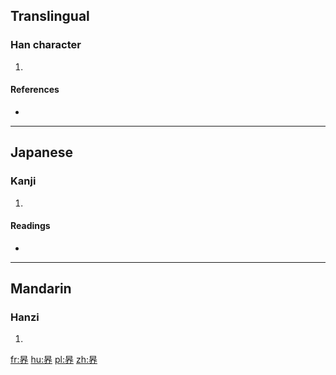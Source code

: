 ==Translingual==

===Han character===
{{Han char|rn=72|rad=日|as=05|sn=9|four=6022<sub>3</sub>|canj=日大中中 (AKLL)|ids=⿱[[日]][[夰]]}}

# {{defn|Han|sort=日05}}

====References====
* {{Han ref|kx=0493.110|dkj=13845|hdz=21499.050|uh=6626|ud=26150|bh=CEF0|bd=52976}}

----

==Japanese==

===Kanji===
{{ja-kanji|grade=|rs=日05}}

# {{defn|lang=ja|sort=日05}}

====Readings====
* {{ja-readings|on=[[こう]] (kō)|kun=[[そら]] (sora)}}

----

==Mandarin==

===Hanzi===
{{cmn-hanzi|pin=[[hào]] ([[hao4]])|wg=hao<sup>4</sup>}}

# {{defn|lang=cmn|sort=日05}}

[[fr:昦]]
[[hu:昦]]
[[pl:昦]]
[[zh:昦]]